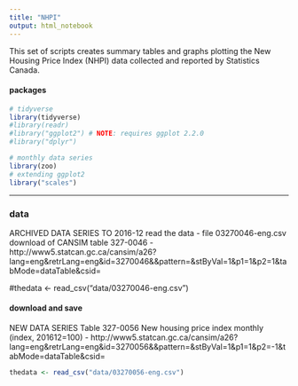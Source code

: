 ```yaml
---
title: "NHPI"
output: html_notebook
---
```


This set of scripts creates summary tables and graphs plotting the New Housing Price Index (NHPI) data collected and reported by Statistics Canada.

#### packages

```r

# tidyverse
library(tidyverse)
#library(readr)
#library("ggplot2") # NOTE: requires ggplot 2.2.0 
#library("dplyr")

# monthly data series
library(zoo)
# extending ggplot2
library("scales")


```

---

### data


ARCHIVED DATA SERIES TO 2016-12 
read the data
- file 03270046-eng.csv download of CANSIM table 327-0046
- http://www5.statcan.gc.ca/cansim/a26?lang=eng&retrLang=eng&id=3270046&&pattern=&stByVal=1&p1=1&p2=1&tabMode=dataTable&csid=

#thedata <- read_csv("data/03270046-eng.csv")

#### download and save

NEW DATA SERIES
Table 327-0056
New housing price index
monthly (index, 201612=100)
- http://www5.statcan.gc.ca/cansim/a26?lang=eng&retrLang=eng&id=3270056&&pattern=&stByVal=1&p1=1&p2=-1&tabMode=dataTable&csid= 

```r

thedata <- read_csv("data/03270056-eng.csv")

```


